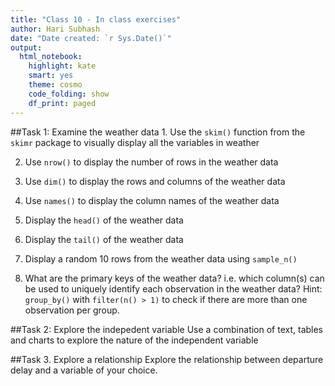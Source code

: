 ```yaml
---
title: "Class 10 - In class exercises"
author: Hari Subhash
date: "Date created: `r Sys.Date()`"
output:
  html_notebook:
    highlight: kate
    smart: yes
    theme: cosmo
    code_folding: show
    df_print: paged
---
```


##Task 1: Examine the weather data
1. Use the `skim()` function from the `skimr` package to visually display all the variables in weather

2. Use `nrow()` to display the number of rows in the weather data

3. Use `dim()` to display the rows and columns of the weather data

4. Use `names()` to display the column names of the weather data

5. Display the `head()` of the weather data

6. Display the `tail()` of the weather data

7. Display a random 10 rows from the weather data using `sample_n()`

8. What are the primary keys of the weather data? i.e. which column(s) can be used to uniquely identify each observation in the weather data? Hint: `group_by()` with `filter(n() > 1)` to check if there are more than one observation per group.

##Task 2: Explore the indepedent variable
Use a combination of text, tables and charts to explore the nature of the independent variable

##Task 3. Explore a relationship
Explore the relationship between departure delay and a variable of your choice.


